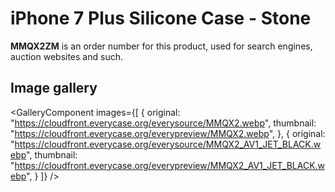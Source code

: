 
# iPhone 7 Plus Silicone Case - Stone

<Callout type='info' emoji='👉🏻'>**MMQX2ZM** is an order number for this product, used for search engines, auction websites and such.</Callout>

## Image gallery

<GalleryComponent
    images={[
      {
        original: "https://cloudfront.everycase.org/everysource/MMQX2.webp",
        thumbnail: "https://cloudfront.everycase.org/everypreview/MMQX2.webp",
      },
      {
        original: "https://cloudfront.everycase.org/everysource/MMQX2_AV1_JET_BLACK.webp",
        thumbnail: "https://cloudfront.everycase.org/everypreview/MMQX2_AV1_JET_BLACK.webp",
      }
    ]}
  />
